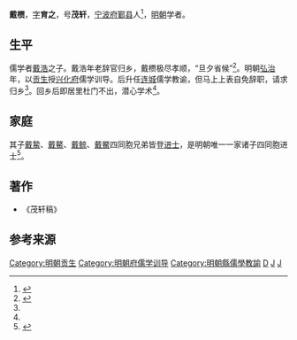 '''戴槚'''，[[表字|字]]'''育之'''，号'''茂轩'''，[[宁波府|宁波府]][[鄞县|鄞县]]人<ref name="dai zhejiang">{{cite web|url=http://www.zjda.gov.cn/dadb/tszt/mrcd/201209/t20120912_147563.html|title=戴槚|publisher=浙江档案网|author=浙江历史名人辞典}}{{Dead link|date=2018年6月 |bot=InternetArchiveBot |fix-attempted=no }}</ref>，[[明朝|明朝]]学者。

==生平==

儒学者[[戴浩|戴浩]]之子。戴浩年老辞官归乡，戴槚极尽孝顺，“旦夕省候”<ref name="dai xiao">{{cite web |url=http://120.106.195.1/chinesebookweb/home/content_level01.asp?cmd=search&seaTyp=vwTxt&hb=2&d=5&b=1376&v=474&c=1&t=103 |title=戴檟 |publisher=古今圖書集成 }}{{Dead link|date=2019年11月 |bot=InternetArchiveBot |fix-attempted=yes }}</ref>。明朝[[弘治|弘治]]年，以[[贡生|贡生]]授[[兴化府|兴化府]]儒学训导。后升任[[连城|连城]]儒学教谕，但马上上表自免辞职，请求归乡<ref name="dai xiao"/>。回乡后即居里杜门不出，潜心学术<ref name="dai zhejiang"/>。

==家庭==
其子[[戴䲀|戴䲀]]、[[戴鰲|戴鰲]]、[[戴鲸|戴鲸]]、[[戴鱀|戴鱀]]四同胞兄弟皆登[[进士|进士]]，是明朝唯一一家诸子四同胞进士<ref>{{cite web|url=http://gulin.zj.com/tour/detail/29432/19091/|title=戴家同胞四进士|publisher=古今古贤|author=古林镇|date=2010-06-24|deadurl=yes|archiveurl=https://web.archive.org/web/20160803010811/http://gulin.zj.com/tour/detail/29432/19091/|archivedate=2016年8月3日|df=}}</ref>。

==著作==
* 《茂轩稿》 

==参考来源==
{{reflist|2}}

[[Category:明朝贡生|Category:明朝贡生]]
[[Category:明朝府儒学训导|Category:明朝府儒学训导]]
[[Category:明朝縣儒學教諭|Category:明朝縣儒學教諭]]
[[Category:鄞县人|D]]
[[Category:黄古林戴家|J]]
[[Category:戴姓|J]]